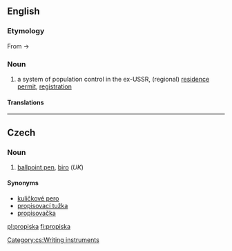 ==English==
{{wikipedia}}

===Etymology===
From {{etyl|ru}} {{term|прописывать||tr=propísyvat'|write into|lang=ru|sc=Cyrl}} -> {{term|прописка||tr=propíska|lang=ru|sc=Cyrl}}

===Noun===
{{en-noun|-}}

# a system of population control in the ex-USSR, (regional) [[residence permit]], [[registration]]

====Translations====
{{trans-top|mandatory registration in ex-USSR}}
{{trans-mid}}
{{trans-bottom}}

----

==Czech==

===Noun===
{{cs-noun|g=f}}

# [[ballpoint pen]], [[biro]] (''UK'')

====Synonyms====
* [[kuličkové pero]] {{n}}
* [[propisovací tužka]] {{f}} {{i|rare}}
* [[propisovačka]] {{f}} {{i|rare}}

[[Category:cs:Writing instruments]]

[[pl:propiska]]
[[fi:propiska]]